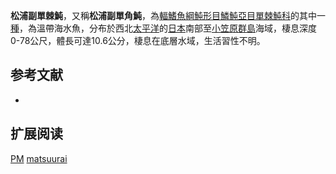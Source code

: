 {{Speciesbox
| name = 松浦副單棘魨
| image = 
| status = DD
| status_system = IUCN3.1
| genus = Paramonacanthus
| species = matsuurai
| authority = [[Hutchins|Hutchins]], 1997
| synonyms = 
}}

'''松浦副單棘魨'''，又稱'''松浦副單角魨'''，為[[輻鰭魚綱|輻鰭魚綱]][[魨形目|魨形目]][[鱗魨亞目|鱗魨亞目]][[單棘魨科|單棘魨科]]的其中一[[種|種]]，為溫帶海水魚，分布於西北[[太平洋|太平洋]]的[[日本|日本]]南部至[[小笠原群島|小笠原群島]]海域，棲息深度0-78公尺，體長可達10.6公分，棲息在底層水域，生活習性不明。
==参考文献==
*{{FishBase_species|genus=Paramonacanthus|species=matsuurai|year=2014|month=3}}

== 扩展阅读 ==
{{refbegin}}
{{wikispecies-inline|Paramonacanthus matsuurai|松浦副單棘魨}}
{{refend}}
{{Taxonbar|from=Q2050871}}

[[Category:IUCN红色名录数据缺乏物种|PM]]
[[Category:副單棘魨屬|matsuurai]]


{{魚類小作品}}